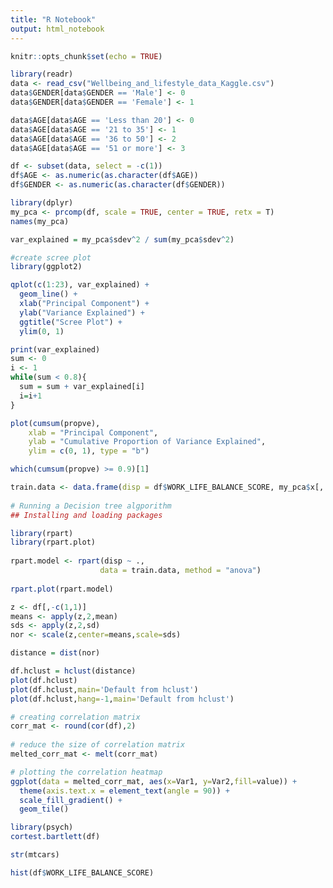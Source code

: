 ```yaml
---
title: "R Notebook"
output: html_notebook
---
```


```r
knitr::opts_chunk$set(echo = TRUE)
```

```r
library(readr)
data <- read_csv("Wellbeing_and_lifestyle_data_Kaggle.csv")
data$GENDER[data$GENDER == 'Male'] <- 0
data$GENDER[data$GENDER == 'Female'] <- 1

data$AGE[data$AGE == 'Less than 20'] <- 0
data$AGE[data$AGE == '21 to 35'] <- 1
data$AGE[data$AGE == '36 to 50'] <- 2
data$AGE[data$AGE == '51 or more'] <- 3 

df <- subset(data, select = -c(1))
df$AGE <- as.numeric(as.character(df$AGE))
df$GENDER <- as.numeric(as.character(df$GENDER))
```

```r
library(dplyr)
my_pca <- prcomp(df, scale = TRUE, center = TRUE, retx = T)
names(my_pca)
```

```r
var_explained = my_pca$sdev^2 / sum(my_pca$sdev^2)

#create scree plot
library(ggplot2)

qplot(c(1:23), var_explained) + 
  geom_line() + 
  xlab("Principal Component") + 
  ylab("Variance Explained") +
  ggtitle("Scree Plot") +
  ylim(0, 1)
```

```r
print(var_explained)
sum <- 0
i <- 1
while(sum < 0.8){
  sum = sum + var_explained[i]
  i=i+1
}
```

```r
plot(cumsum(propve),
    xlab = "Principal Component",
    ylab = "Cumulative Proportion of Variance Explained",
    ylim = c(0, 1), type = "b")

```

```r
which(cumsum(propve) >= 0.9)[1]
```

```r
train.data <- data.frame(disp = df$WORK_LIFE_BALANCE_SCORE, my_pca$x[, 1:18])
 
# Running a Decision tree algporithm
## Installing and loading packages

library(rpart)
library(rpart.plot)
 
rpart.model <- rpart(disp ~ .,
                    data = train.data, method = "anova")
 
rpart.plot(rpart.model)
```

```r
z <- df[,-c(1,1)]
means <- apply(z,2,mean)
sds <- apply(z,2,sd)
nor <- scale(z,center=means,scale=sds)
```

```r
distance = dist(nor)
```

```r
df.hclust = hclust(distance)
plot(df.hclust)
plot(df.hclust,main='Default from hclust')
plot(df.hclust,hang=-1,main='Default from hclust')
```

```r
# creating correlation matrix
corr_mat <- round(cor(df),2)
 
# reduce the size of correlation matrix
melted_corr_mat <- melt(corr_mat)

# plotting the correlation heatmap
ggplot(data = melted_corr_mat, aes(x=Var1, y=Var2,fill=value)) +
  theme(axis.text.x = element_text(angle = 90)) +
  scale_fill_gradient() +
  geom_tile()
```

```r
library(psych)
cortest.bartlett(df)
```

```r
str(mtcars)

```

```r
hist(df$WORK_LIFE_BALANCE_SCORE)
```
